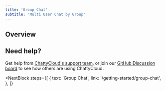 ```yaml
---
title: 'Group Chat'
subtitle: 'Multi User Chat by Group'
---
```


## Overview


## Need help?

Get help from [ChattyCloud's support team](https://www.chatty-cloud.com/support), or join our [GitHub Discussion board](https://github.com/chatty-cloud/beta/discussions) to see how others are using ChattyCloud.

<NextBlock
  steps={[
    {
      text: 'Group Chat',
      link: '/getting-started/group-chat',
    },
  ]}
></NextBlock>
